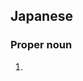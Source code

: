 ==Japanese==
{{ja-kanjitab|ほり|こし|yomi=k}}

===Proper noun===
{{ja-pos|ほりこし|proper}}

# {{surname|lang=ja|sort=ほりこし}}